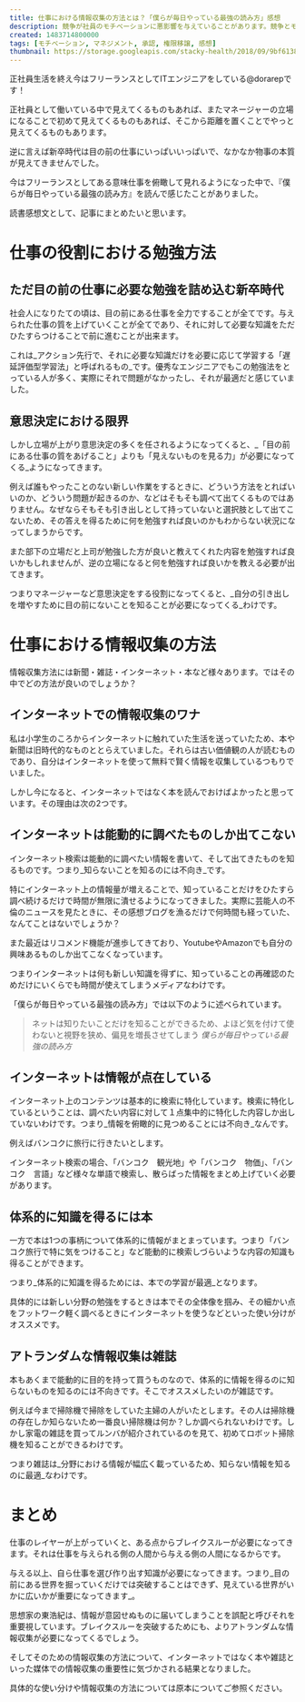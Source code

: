 ```yaml
---
title: 仕事における情報収集の方法とは？「僕らが毎日やっている最強の読み方」感想
description: 競争が社員のモチベーションに悪影響を与えていることがあります。競争とモチベーションの関係性と、そこから見る最適な競争の作り方について記載していきます。
created: 1483714800000
tags: [モチベーション, マネジメント, 承認, 権限移譲, 感想]
thumbnail: https://storage.googleapis.com/stacky-health/2018/09/9bf6138549f3f767d1ecb3ca68cd111f.jpg
---
```


正社員生活を終え今はフリーランスとしてITエンジニアをしている@dorarepです！

正社員として働いている中で見えてくるものもあれば、またマネージャーの立場になることで初めて見えてくるものもあれば、そこから距離を置くことでやっと見えてくるものもあります。

逆に言えば新卒時代は目の前の仕事にいっぱいいっぱいで、なかなか物事の本質が見えてきませんでした。

今はフリーランスとしてある意味仕事を俯瞰して見れるようになった中で、『僕らが毎日やっている最強の読み方』を読んで感じたことがありました。

読書感想文として、記事にまとめたいと思います。

<Amazon productKey="僕らが毎日やっている最強の読み方" />

# 仕事の役割における勉強方法
## ただ目の前の仕事に必要な勉強を詰め込む新卒時代
社会人になりたての頃は、目の前にある仕事を全力ですることが全てです。与えられた仕事の質を上げていくことが全てであり、それに対して必要な知識をただひたすらつけることで前に進むことが出来ます。

これは_アクション先行で、それに必要な知識だけを必要に応じて学習する「遅延評価型学習法」と呼ばれるもの_です。優秀なエンジニアでもこの勉強法をとっている人が多く、実際にそれで問題がなかったし、それが最適だと感じていました。

## 意思決定における限界
しかし立場が上がり意思決定の多くを任されるようになってくると、_「目の前にある仕事の質をあげること」よりも「見えないものを見る力」が必要になってくる_ようになってきます。

例えば誰もやったことのない新しい作業をするときに、どういう方法をとればいいのか、どういう問題が起きるのか、などはそもそも調べて出てくるものではありません。なぜならそもそも引き出しとして持っていないと選択肢として出てこないため、その答えを得るために何を勉強すれば良いのかもわからない状況になってしまうからです。

また部下の立場だと上司が勉強した方が良いと教えてくれた内容を勉強すれば良いかもしれませんが、逆の立場になると何を勉強すれば良いかを教える必要が出てきます。

つまりマネージャーなど意思決定をする役割になってくると、_自分の引き出しを増やすために目の前にないことを知ることが必要になってくる_わけです。

# 仕事における情報収集の方法
情報収集方法には新聞・雑誌・インターネット・本など様々あります。ではその中でどの方法が良いのでしょうか？

## インターネットでの情報収集のワナ

私は小学生のころからインターネットに触れていた生活を送っていたため、本や新聞は旧時代的なものととらえていました。それらは古い価値観の人が読むものであり、自分はインターネットを使って無料で賢く情報を収集しているつもりでいました。

しかし今になると、インターネットではなく本を読んでおけばよかったと思っています。その理由は次の2つです。

## インターネットは能動的に調べたものしか出てこない
インターネット検索は能動的に調べたい情報を書いて、そして出てきたものを知るものです。つまり_知らないことを知るのには不向き_です。

特にインターネット上の情報量が増えることで、知っていることだけをひたすら調べ続けるだけで時間が無限に潰せるようになってきました。実際に芸能人の不倫のニュースを見たときに、その感想ブログを漁るだけで何時間も経っていた、なんてことはないでしょうか？

また最近はリコメンド機能が進歩してきており、YoutubeやAmazonでも自分の興味あるものしか出てこなくなっています。

つまりインターネットは何も新しい知識を得ずに、知っていることの再確認のためだけにいくらでも時間が使えてしまうメディアなわけです。

「僕らが毎日やっている最強の読み方」では以下のように述べられています。

> ネットは知りたいことだけを知ることができるため、よほど気を付けて使わないと視野を狭め、偏見を増長させてしまう
<cite>僕らが毎日やっている最強の読み方</cite>

## インターネットは情報が点在している
インターネット上のコンテンツは基本的に検索に特化しています。検索に特化しているということは、調べたい内容に対して１点集中的に特化した内容しか出していないわけです。つまり_情報を俯瞰的に見つめることには不向き_なんです。

例えばバンコクに旅行に行きたいとします。

インターネット検索の場合、「バンコク　観光地」や「バンコク　物価」、「バンコク　言語」など様々な単語で検索し、散らばった情報をまとめ上げていく必要があります。

## 体系的に知識を得るには本
一方で本は1つの事柄について体系的に情報がまとまっています。つまり「バンコク旅行で特に気をつけること」など能動的に検索しづらいような内容の知識も得ることができます。

つまり_体系的に知識を得るためには、本での学習が最適_となります。

具体的には新しい分野の勉強をするときは本でその全体像を掴み、その細かい点をフットワーク軽く調べるときにインターネットを使うなどといった使い分けがオススメです。

## アトランダムな情報収集は雑誌
本もあくまで能動的に目的を持って買うものなので、体系的に情報を得るのに知らないものを知るのには不向きです。そこでオススメしたいのが雑誌です。

例えば今まで掃除機で掃除をしていた主婦の人がいたとします。その人は掃除機の存在しか知らないため一番良い掃除機は何か？しか調べられないわけです。しかし家電の雑誌を買ってルンバが紹介されているのを見て、初めてロボット掃除機を知ることができるわけです。

つまり雑誌は_分野における情報が幅広く載っているため、知らない情報を知るのに最適_なわけです。

# まとめ
仕事のレイヤーが上がっていくと、ある点からブレイクスルーが必要になってきます。それは仕事を与えられる側の人間から与える側の人間になるからです。

与える以上、自ら仕事を選び作り出す知識が必要になってきます。つまり_目の前にある世界を掘っていくだけでは突破することはできず、見えている世界がいかに広いかが重要になってきます_。

思想家の東浩紀は、情報が意図せぬものに届いてしまうことを誤配と呼びそれを重要視しています。ブレイクスルーを突破するためにも、よりアトランダムな情報収集が必要になってくるでしょう。

そしてそのための情報収集の方法について、インターネットではなく本や雑誌といった媒体での情報収集の重要性に気づかされる結果となりました。

具体的な使い分けや情報収集の方法については原本についてご参照ください。

<Amazon productKey="僕らが毎日やっている最強の読み方" />

